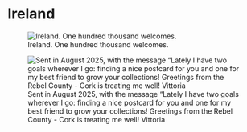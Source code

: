 # Ireland

:::{layout-ncol="2"}

![Ireland. One hundred thousand welcomes.](ireland-vittoria-front.webp){fig-alt="Photo of Taormina - Greek Theater" group="ireland-vittoria"}

![Sent in August 2025, with the message "Lately I have two goals wherever I go: finding a nice postcard for you and one for my best friend to grow your collections! Greetings from the Rebel County - Cork is treating me well! Vittoria](ireland-vittoria-back-address-crop.webp){fig-alt="postcard back" group="ireland-vittoria"}

:::